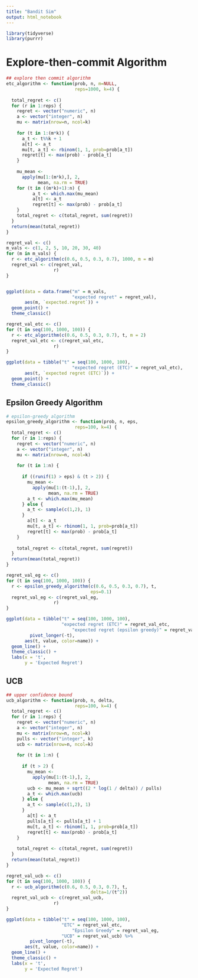 ```yaml
---
title: "Bandit Sim"
output: html_notebook
---
```



```r
library(tidyverse)
library(purrr)
```
# Explore-then-commit Algorithm

```r
## explore then commit algorithm
etc_algorithm <- function(prob, n, m=NULL,
                          reps=1000, k=4) {
  
  total_regret <- c()
  for (r in 1:reps) {
    regret <- vector("numeric", n)
    a <- vector("integer", n)
    mu <- matrix(nrow=n, ncol=k)
    
    for (t in 1:(m*k)) {
      a_t <- t%%k + 1
      a[t] <- a_t
      mu[t, a_t] <- rbinom(1, 1, prob=prob[a_t])
      regret[t] <- max(prob) - prob[a_t]
    }
    
    mu_mean <- 
      apply(mu[1:(m*k),], 2, 
            mean, na.rm = TRUE)
    for (t in ((m*k)+1):n) {
          a_t <- which.max(mu_mean)
          a[t] <- a_t
          regret[t] <- max(prob) - prob[a_t]
    }
    total_regret <- c(total_regret, sum(regret))
  }
  return(mean(total_regret))
}
```

```r
regret_val <- c()
m_vals <- c(1, 2, 5, 10, 20, 30, 40)
for (m in m_vals) {
  r <- etc_algorithm(c(0.6, 0.5, 0.3, 0.7), 1000, m = m)
  regret_val <- c(regret_val,
                  r)
}


ggplot(data = data.frame("m" = m_vals,
                         "expected regret" = regret_val),
       aes(m, `expected.regret`)) +
  geom_point() +
  theme_classic()
```
```r
regret_val_etc <- c()
for (t in seq(100, 1000, 100)) {
  r <- etc_algorithm(c(0.6, 0.5, 0.3, 0.7), t, m = 2)
  regret_val_etc <- c(regret_val_etc,
                  r)
}

ggplot(data = tibble("t" = seq(100, 1000, 100),
                         "expected regret (ETC)" = regret_val_etc),
       aes(t, `expected regret (ETC)`)) +
  geom_point() +
  theme_classic()
```

## Epsilon Greedy Algorithm


```r
# epsilon-greedy algorithm
epsilon_greedy_algorithm <- function(prob, n, eps,
                          reps=100, k=4) {
  total_regret <- c()
  for (r in 1:reps) {
    regret <- vector("numeric", n)
    a <- vector("integer", n)
    mu <- matrix(nrow=n, ncol=k)
    
    for (t in 1:n) {
      
      if ((runif(1) > eps) & (t > 2)) {
        mu_mean <- 
          apply(mu[1:(t-1),], 2, 
                mean, na.rm = TRUE)
        a_t <- which.max(mu_mean)
      } else {
        a_t <- sample(c(1,2), 1)
      }
        a[t] <- a_t
        mu[t, a_t] <- rbinom(1, 1, prob=prob[a_t])
        regret[t] <- max(prob) - prob[a_t]
    }
    
    total_regret <- c(total_regret, sum(regret))
  }
  return(mean(total_regret))
}
```


```r
regret_val_eg <- c()
for (t in seq(100, 1000, 100)) {
  r <- epsilon_greedy_algorithm(c(0.6, 0.5, 0.3, 0.7), t, 
                                eps=0.1)
  regret_val_eg <- c(regret_val_eg,
                  r)
}

ggplot(data = tibble("t" = seq(100, 1000, 100),
                     "expected regret (ETC)" = regret_val_etc,
                         "expected regret (epsilon greedy)" = regret_val_eg) %>% 
         pivot_longer(-t),
       aes(t, value, color=name)) +
  geom_line() +
  theme_classic() +
  labs(x = 't',
       y = 'Expected Regret')
```
## UCB

```r
## upper confidence bound
ucb_algorithm <- function(prob, n, delta,
                          reps=100, k=4) {
  total_regret <- c()
  for (r in 1:reps) {
    regret <- vector("numeric", n)
    a <- vector("integer", n)
    mu <- matrix(nrow=n, ncol=k)
    pulls <- vector("integer", k)
    ucb <- matrix(nrow=n, ncol=k)
    
    for (t in 1:n) {
      
      if (t > 2) {
        mu_mean <- 
          apply(mu[1:(t-1),], 2, 
                mean, na.rm = TRUE)
        ucb <- mu_mean + sqrt((2 * log(1 / delta)) / pulls)
        a_t <- which.max(ucb)
      } else {
        a_t <- sample(c(1,2), 1)
      }
        a[t] <- a_t
        pulls[a_t] <- pulls[a_t] + 1
        mu[t, a_t] <- rbinom(1, 1, prob=prob[a_t])
        regret[t] <- max(prob) - prob[a_t]
    }
    
    total_regret <- c(total_regret, sum(regret))
  }
  return(mean(total_regret))
}
```

```r
regret_val_ucb <- c()
for (t in seq(100, 1000, 100)) {
  r <- ucb_algorithm(c(0.6, 0.5, 0.3, 0.7), t, 
                                delta=1/(t^2))
  regret_val_ucb <- c(regret_val_ucb,
                  r)
}
```

```r
ggplot(data = tibble("t" = seq(100, 1000, 100),
                     "ETC" = regret_val_etc,
                         "Epsilon Greedy" = regret_val_eg,
                     "UCB" = regret_val_ucb) %>% 
         pivot_longer(-t),
       aes(t, value, color=name)) +
  geom_line() +
  theme_classic() +
  labs(x = 't',
       y = 'Expected Regret')
```

